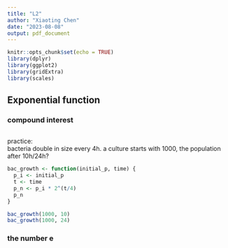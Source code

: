 ```yaml
---
title: "L2"
author: "Xiaoting Chen"
date: "2023-08-08"
output: pdf_document
---
```


```r
knitr::opts_chunk$set(echo = TRUE)
library(dplyr)
library(ggplot2)
library(gridExtra)
library(scales)
```


## Exponential function

### compound interest
```r

```

practice:\
bacteria double in size every 4h. a culture starts with 1000, the population after 10h/24h?
```r
bac_growth <- function(initial_p, time) {
  p_i <- initial_p
  t <- time
  p_n <- p_i * 2^(t/4)
  p_n
}

bac_growth(1000, 10)
bac_growth(1000, 24)
```

### the number e

```r

```


```r

```

